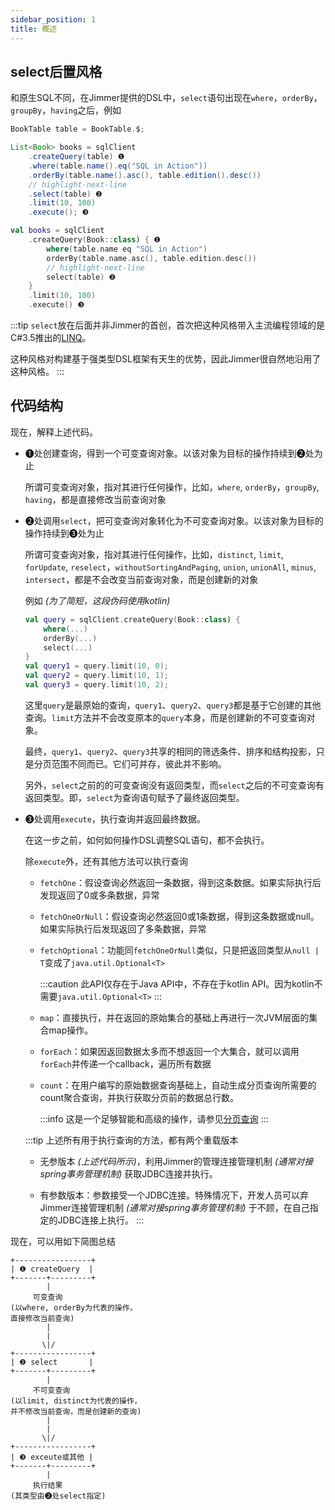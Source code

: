 ```yaml
---
sidebar_position: 1
title: 概述
---
```



## select后置风格

和原生SQL不同，在Jimmer提供的DSL中，`select`语句出现在`where`，`orderBy`，`groupBy`，`having`之后，例如

<Tabs groupId="language">
<TabItem value="java" label="Java">

```java
BookTable table = BookTable.$;

List<Book> books = sqlClient
    .createQuery(table) ❶
    .where(table.name().eq("SQL in Action"))
    .orderBy(table.name().asc(), table.edition().desc())
    // highlight-next-line
    .select(table) ❷
    .limit(10, 100)
    .execute(); ❸
```

</TabItem>
<TabItem value="kotlin" label="Kotlin">

```kotlin
val books = sqlClient
    .createQuery(Book::class) { ❶
        where(table.name eq "SQL in Action")
        orderBy(table.name.asc(), table.edition.desc())
        // highlight-next-line
        select(table) ❷
    }
    .limit(10, 100)
    .execute() ❸
```

</TabItem>
</Tabs>

:::tip
`select`放在后面并非Jimmer的首创，首次把这种风格带入主流编程领域的是C#3.5推出的[LINQ](https://learn.microsoft.com/en-us/dotnet/csharp/programming-guide/concepts/linq/)。

这种风格对构建基于强类型DSL框架有天生的优势，因此Jimmer很自然地沿用了这种风格。
:::

## 代码结构

现在，解释上述代码。

-   ❶处创建查询，得到一个可变查询对象。以该对象为目标的操作持续到❷处为止

    所谓可变查询对象，指对其进行任何操作，比如，`where`, `orderBy`，`groupBy`, `having`，都是直接修改当前查询对象

-   ❷处调用`select`，把可变查询对象转化为不可变查询对象。以该对象为目标的操作持续到❸处为止

    所谓可变查询对象，指对其进行任何操作，比如，`distinct`, `limit`, `forUpdate`, `reselect`，`withoutSortingAndPaging`, `union`, `unionAll`, `minus`, `intersect`，都是不会改变当前查询对象，而是创建新的对象

    例如 *(为了简短，这段伪码使用kotlin)*
    ```kotlin
    val query = sqlClient.createQuery(Book::class) {
        where(...)
        orderBy(...)
        select(...)
    }
    val query1 = query.limit(10, 0);
    val query2 = query.limit(10, 1);
    val query3 = query.limit(10, 2);
    ```
    这里`query`是最原始的查询，`query1`、`query2`、`query3`都是基于它创建的其他查询。`limit`方法并不会改变原本的`query`本身，而是创建新的不可变查询对象。

    最终，`query1`、`query2`、`query3`共享的相同的筛选条件、排序和结构投影，只是分页范围不同而已。它们可并存，彼此并不影响。

    另外，`select`之前的的可变查询没有返回类型，而`select`之后的不可变查询有返回类型。即，`select`为查询语句赋予了最终返回类型。

-   ❸处调用`execute`，执行查询并返回最终数据。

    在这一步之前，如何如何操作DSL调整SQL语句，都不会执行。

    除`execute`外，还有其他方法可以执行查询

    -   `fetchOne`：假设查询必然返回一条数据，得到这条数据。如果实际执行后发现返回了0或多条数据，异常

    -   `fetchOneOrNull`：假设查询必然返回0或1条数据，得到这条数据或null。如果实际执行后发现返回了多条数据，异常

    -   `fetchOptional`：功能同`fetchOneOrNull`类似，只是把返回类型从`null | T`变成了`java.util.Optional<T>`

        :::caution
        此API仅存在于Java API中，不存在于kotlin API。因为kotlin不需要`java.util.Optional<T>`
        :::

    -   `map`：直接执行，并在返回的原始集合的基础上再进行一次JVM层面的集合map操作。

    -   `forEach`：如果因返回数据太多而不想返回一个大集合，就可以调用`forEach`并传递一个callback，遍历所有数据

    -   `count`：在用户编写的原始数据查询基础上，自动生成分页查询所需要的count聚合查询，并执行获取分页前的数据总行数。

        :::info
        这是一个足够智能和高级的操作，请参见[分页查询](./paging)
        :::
    
    :::tip
    上述所有用于执行查询的方法，都有两个重载版本

    -   无参版本 *(上述代码所示)*，利用Jimmer的管理连接管理机制 *(通常对接spring事务管理机制)* 获取JDBC连接并执行。

    -   有参数版本：参数接受一个JDBC连接。特殊情况下，开发人员可以弃Jimmer连接管理机制 *(通常对接spring事务管理机制)* 于不顾，在自己指定的JDBC连接上执行。
    :::

现在，可以用如下简图总结

```
+-----------------+
| ❶ createQuery  |
+-------+---------+
        |
     可变查询
(以where, orderBy为代表的操作，
直接修改当前查询)
        |
        |
       \|/
+-----------------+
| ❷ select       |
+-------+---------+
        |
     不可变查询
(以limit, distinct为代表的操作，
并不修改当前查询，而是创建新的查询)
        |
        |
       \|/
+-----------------+
| ❸ exceute或其他 |
+-------+---------+
        |
     执行结果
(其类型由❷处select指定)
```
